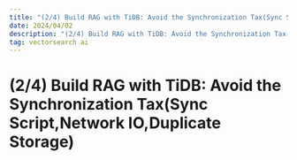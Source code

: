 ```yaml
---
title: "(2/4) Build RAG with TiDB: Avoid the Synchronization Tax(Sync Script,Network IO,Duplicate Storage)"
date: 2024/04/02
description: "(2/4) Build RAG with TiDB: Avoid the Synchronization Tax(Sync Script,Network IO,Duplicate Storage)"
tag: vectorsearch ai
---
```


# (2/4) Build RAG with TiDB: Avoid the Synchronization Tax(Sync Script,Network IO,Duplicate Storage)
